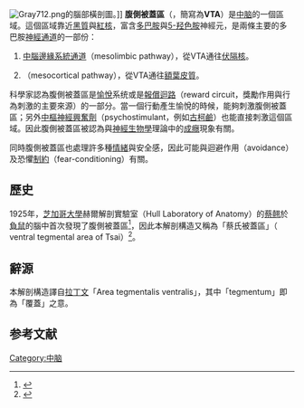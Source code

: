 [[File:Gray712.png|thumb]]的腦部橫剖圖。]]
'''腹側被蓋區'''（{{lang-en|Ventral tegmental area}}，簡寫為'''VTA'''）是[[中脑|中脑]]的一個區域。這個區域靠近[[黑質|黑質]]與[[紅核|紅核]]，富含[[多巴胺|多巴胺]]與[[5-羟色胺|5-羟色胺]]神經元，是兩條主要的多巴胺[[神經通道|神經通道]]的一部份：

# [[中腦邊緣系統通道|中腦邊緣系統通道]]（mesolimbic pathway），從VTA通往[[伏隔核|伏隔核]]。
# {{tsl|en|mesocortical pathway|中腦皮層通道}}（mesocortical pathway），從VTA通往[[額葉|額葉]][[大腦皮質|皮質]]。

科學家認為腹側被蓋區是[[愉悅|愉悅]]系统或是[[邊緣系統|報償迴路]]（reward circuit，獎勵作用與行為刺激的主要來源）的一部分。當一個行動產生愉悅的時候，能夠刺激腹側被蓋區；另外[[興奮劑|中樞神經興奮劑]]（psychostimulant，例如[[古柯鹼|古柯鹼]]）也能直接刺激這個區域。因此腹側被蓋區被認為與[[神經生物學|神經生物學]]理論中的[[成癮|成癮]]現象有關。

同時腹側被蓋區也處理許多種[[情緒|情緒]]與安全感，因此可能與迴避作用（avoidance）及恐懼[[制約|制約]]（fear-conditioning）有關。

== 歷史 ==
1925年，[[芝加哥大學|芝加哥大學]]赫爾解剖實驗室（Hull Laboratory of Anatomy）的[[蔡翹|蔡翹]]於[[負鼠|負鼠]]的腦中首次發現了腹側被蓋區<ref>{{Cite journal|title=The optic tracts and centers of the opossum. Didelphis virginiana|url=https://onlinelibrary.wiley.com/doi/abs/10.1002/cne.900390202|last=Tsai|first=Chiao|date=1925|journal=Journal of Comparative Neurology|issue=2|doi=10.1002/cne.900390202|volume=39|pages=173–216|language=en|issn=1096-9861}}</ref>，因此本解剖構造又稱為「蔡氏被蓋區」（ ventral tegmental area of Tsai）<ref>{{Cite book|chapter=Chapter 13 - Substantia Nigra, Ventral Tegmental Area, and Retrorubral Fields|title=The Human Nervous System (Third Edition)|url=http://www.sciencedirect.com/science/article/pii/B9780123742360100136|publisher=Academic Press|date=2012-01-01|location=San Diego|isbn=9780123742360|pages=439–455|first=Glenda|last=Halliday|first2=Stefanie|last2=Reyes|first3=Kay|last3=Double|editor-first=Jürgen K.|editor-last=Mai}}</ref>。

== 辭源 ==
本解剖構造譯自[[拉丁文|拉丁文]]「Area tegmentalis ventralis」，其中「tegmentum」即為「覆蓋」之意。

==参考文献==
{{reflist}}

{{中脑}}
{{神经递质系统}}

[[Category:中脑|Category:中脑]]